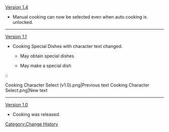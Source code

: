 [[Version 1.4]]
* Manual cooking can now be selected even when auto cooking is unlocked.
----
[[Version 1.1]]
* Cooking Special Dishes with character text changed.
** {{Color|Old:}} May obtain special dishes
** {{Color|New:}} May make a special dish
::<gallery>
Cooking Character Select (v1.0).png|Previous text
Cooking Character Select.png|New text
</gallery>
----
[[Version 1.0]]
* Cooking was released.
<noinclude>[[Category:Change History]]</noinclude>